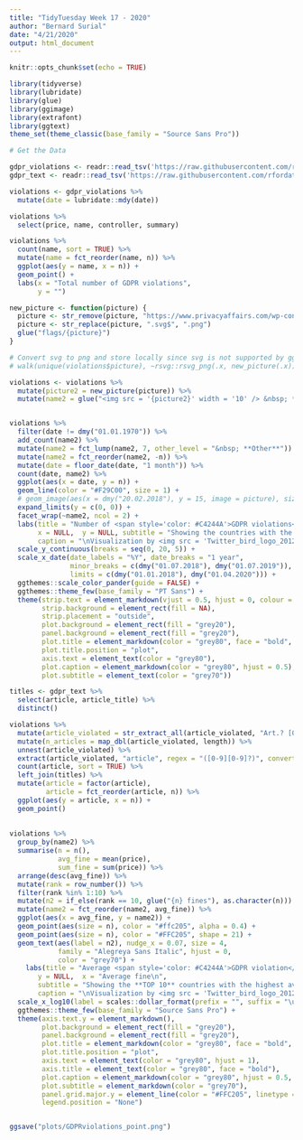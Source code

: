 ```yaml
---
title: "TidyTuesday Week 17 - 2020"
author: "Bernard Surial"
date: "4/21/2020"
output: html_document
---
```


```r
knitr::opts_chunk$set(echo = TRUE)
```

```r
library(tidyverse)
library(lubridate)
library(glue)
library(ggimage)
library(extrafont)
library(ggtext)
theme_set(theme_classic(base_family = "Source Sans Pro"))
```



```r
# Get the Data

gdpr_violations <- readr::read_tsv('https://raw.githubusercontent.com/rfordatascience/tidytuesday/master/data/2020/2020-04-21/gdpr_violations.tsv')
gdpr_text <- readr::read_tsv('https://raw.githubusercontent.com/rfordatascience/tidytuesday/master/data/2020/2020-04-21/gdpr_text.tsv')

violations <- gdpr_violations %>% 
  mutate(date = lubridate::mdy(date))
```



```r
violations %>% 
  select(price, name, controller, summary)

violations %>% 
  count(name, sort = TRUE) %>% 
  mutate(name = fct_reorder(name, n)) %>% 
  ggplot(aes(y = name, x = n)) + 
  geom_point() + 
  labs(x = "Total number of GDPR violations", 
       y = "")

new_picture <- function(picture) {
  picture <- str_remove(picture, "https://www.privacyaffairs.com/wp-content/uploads/2019/[0-9][0-9]/")
  picture <- str_replace(picture, ".svg$", ".png")
  glue("flags/{picture}")
}

# Convert svg to png and store locally since svg is not supported by ggtext.
# walk(unique(violations$picture), ~rsvg::rsvg_png(.x, new_picture(.x)))

violations <- violations %>% 
  mutate(picture2 = new_picture(picture)) %>% 
  mutate(name2 = glue("<img src = '{picture2}' width = '10' /> &nbsp; **{name}**"))


violations %>% 
  filter(date != dmy("01.01.1970")) %>% 
  add_count(name2) %>% 
  mutate(name2 = fct_lump(name2, 7, other_level = "&nbsp; **Other**")) %>% 
  mutate(name2 = fct_reorder(name2, -n)) %>% 
  mutate(date = floor_date(date, "1 month")) %>% 
  count(date, name2) %>% 
  ggplot(aes(x = date, y = n)) + 
  geom_line(color = "#F29C00", size = 1) +
  # geom_image(aes(x = dmy("20.02.2018"), y = 15, image = picture), size = 0.1, asp = 2.5) +
  expand_limits(y = c(0, 0)) + 
  facet_wrap(~name2, ncol = 2) +
  labs(title = "Number of <span style='color: #C4244A'>GDPR violations</span> over time\n", 
       x = NULL,  y = NULL, subtitle = "Showing the countries with the most cumulative violations",
       caption = "\nVisualization by <img src = 'Twitter_bird_logo_2012.png' width = '8' /> &nbsp; **b_surial** | Data by PRIVACY Affairs") + 
  scale_y_continuous(breaks = seq(0, 20, 5)) + 
  scale_x_date(date_labels = "%Y", date_breaks = "1 year",
               minor_breaks = c(dmy("01.07.2018"), dmy("01.07.2019")), 
               limits = c(dmy("01.01.2018"), dmy("01.04.2020"))) + 
  ggthemes::scale_color_pander(guide = FALSE) + 
  ggthemes::theme_few(base_family = "PT Sans") + 
  theme(strip.text = element_markdown(vjust = 0.5, hjust = 0, colour = "grey80", size = 12),
        strip.background = element_rect(fill = NA), 
        strip.placement = "outside",
        plot.background = element_rect(fill = "grey20"),
        panel.background = element_rect(fill = "grey20"),
        plot.title = element_markdown(color = "grey80", face = "bold", size = 20, hjust = 0),
        plot.title.position = "plot",
        axis.text = element_text(color = "grey80"),
        plot.caption = element_markdown(color = "grey80", hjust = 0.5),
        plot.subtitle = element_text(color = "grey70"))
```

```r
  
titles <- gdpr_text %>% 
  select(article, article_title) %>% 
  distinct()

violations %>% 
  mutate(article_violated = str_extract_all(article_violated, "Art.? [0-9][0-9]?")) %>% 
  mutate(n_articles = map_dbl(article_violated, length)) %>% 
  unnest(article_violated) %>% 
  extract(article_violated, "article", regex = "([0-9][0-9]?)", convert = TRUE, remove = FALSE) %>% 
  count(article, sort = TRUE) %>% 
  left_join(titles) %>% 
  mutate(article = factor(article),
         article = fct_reorder(article, n)) %>% 
  ggplot(aes(y = article, x = n)) + 
  geom_point()
  
  
violations %>% 
  group_by(name2) %>% 
  summarise(n = n(),
            avg_fine = mean(price),
            sum_fine = sum(price)) %>% 
  arrange(desc(avg_fine)) %>% 
  mutate(rank = row_number()) %>% 
  filter(rank %in% 1:10) %>% 
  mutate(n2 = if_else(rank == 10, glue("{n} fines"), as.character(n))) %>% 
  mutate(name2 = fct_reorder(name2, avg_fine)) %>% 
  ggplot(aes(x = avg_fine, y = name2)) + 
  geom_point(aes(size = n), color = "#ffc205", alpha = 0.4) +
  geom_point(aes(size = n), color = "#FFC205", shape = 21) + 
  geom_text(aes(label = n2), nudge_x = 0.07, size = 4, 
            family = "Alegreya Sans Italic", hjust = 0,
            color = "grey70") + 
    labs(title = "Average <span style='color: #C4244A'>GDPR violation</span> fines per country\n", 
       y = NULL,  x = "Average fine\n", 
       subtitle = "Showing the **TOP 10** countries with the highest average fine",
       caption = "\nVisualization by <img src = 'Twitter_bird_logo_2012.png' width = '8' /> &nbsp; **b_surial** | Data by PRIVACY Affairs") + 
  scale_x_log10(label = scales::dollar_format(prefix = "", suffix = "\u20ac"), name = "\nAverage fine") + 
  ggthemes::theme_few(base_family = "Source Sans Pro") +
  theme(axis.text.y = element_markdown(),
        plot.background = element_rect(fill = "grey20"),
        panel.background = element_rect(fill = "grey20"),
        plot.title = element_markdown(color = "grey80", face = "bold", size = 20, hjust = 0),
        plot.title.position = "plot",
        axis.text = element_text(color = "grey80", hjust = 1),
        axis.title = element_text(color = "grey80", face = "bold"),
        plot.caption = element_markdown(color = "grey80", hjust = 0.5, margin = margin(15,0,0,0)),
        plot.subtitle = element_markdown(color = "grey70"),
        panel.grid.major.y = element_line(color = "#FFC205", linetype = 3, size = 0.1),
        legend.position = "None")


ggsave("plots/GDPRviolations_point.png")
```

